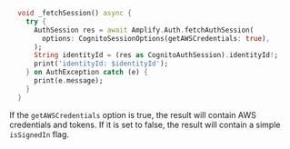 ```dart
  void _fetchSession() async {
    try {
      AuthSession res = await Amplify.Auth.fetchAuthSession(
        options: CognitoSessionOptions(getAWSCredentials: true),
      );
      String identityId = (res as CognitoAuthSession).identityId!;
      print('identityId: $identityId');
    } on AuthException catch (e) {
      print(e.message);
    }
  }
```

If the `getAWSCredentials` option is true, the result will contain AWS credentials and tokens.  If it is set to false, the result will contain a simple `isSignedIn` flag. 

